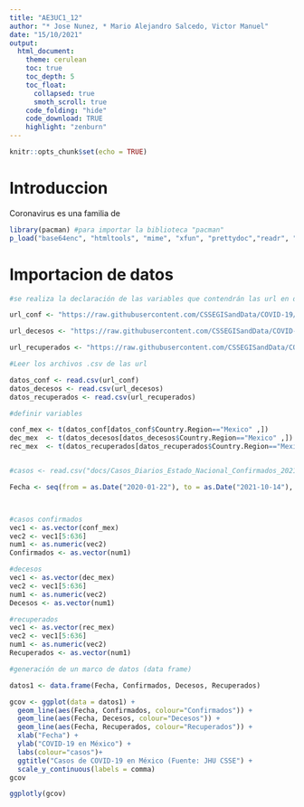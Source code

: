 ```yaml
---
title: "AE3UC1_12"
author: "* Jose Nunez, * Mario Alejandro Salcedo, Victor Manuel"
date: "15/10/2021"
output: 
  html_document:
    theme: cerulean
    toc: true
    toc_depth: 5
    toc_float: 
      collapsed: true
      smoth_scroll: true
    code_folding: "hide"
    code_download: TRUE
    highlight: "zenburn"
---
```


```r
knitr::opts_chunk$set(echo = TRUE)
```



# Introduccion

Coronavirus es una familia de 


```r
library(pacman) #para importar la biblioteca "pacman"
p_load("base64enc", "htmltools", "mime", "xfun", "prettydoc","readr", "knitr","DT","dplyr", "ggplot2","plotly", "gganimate","gifski","scales","ggdark")
```




# Importacion de datos
```r

#se realiza la declaración de las variables que contendrán las url en donde se encuentran los datos crudos de confirmados, decesos, recuperados

url_conf <- "https://raw.githubusercontent.com/CSSEGISandData/COVID-19/master/csse_covid_19_data/csse_covid_19_time_series/time_series_covid19_confirmed_global.csv"

url_decesos <- "https://raw.githubusercontent.com/CSSEGISandData/COVID-19/master/csse_covid_19_data/csse_covid_19_time_series/time_series_covid19_deaths_global.csv"

url_recuperados <- "https://raw.githubusercontent.com/CSSEGISandData/COVID-19/master/csse_covid_19_data/csse_covid_19_time_series/time_series_covid19_recovered_global.csv"

#Leer los archivos .csv de las url 

datos_conf <- read.csv(url_conf)
datos_decesos <- read.csv(url_decesos)
datos_recuperados <- read.csv(url_recuperados)

#definir variables 

conf_mex <- t(datos_conf[datos_conf$Country.Region=="Mexico" ,])
dec_mex  <- t(datos_decesos[datos_decesos$Country.Region=="Mexico" ,])
rec_mex  <- t(datos_recuperados[datos_recuperados$Country.Region=="Mexico" ,])


#casos <- read.csv("docs/Casos_Diarios_Estado_Nacional_Confirmados_20211014.csv")

Fecha <- seq(from = as.Date("2020-01-22"), to = as.Date("2021-10-14"), by = "day"   )




```



```r



#casos confirmados 
vec1 <- as.vector(conf_mex)
vec2 <- vec1[5:636]
num1 <- as.numeric(vec2)
Confirmados <- as.vector(num1)

#decesos 
vec1 <- as.vector(dec_mex)
vec2 <- vec1[5:636]
num1 <- as.numeric(vec2)
Decesos <- as.vector(num1)

#recuperados
vec1 <- as.vector(rec_mex)
vec2 <- vec1[5:636]
num1 <- as.numeric(vec2)
Recuperados <- as.vector(num1)

#generación de un marco de datos (data frame)

datos1 <- data.frame(Fecha, Confirmados, Decesos, Recuperados)

```


```r
gcov <- ggplot(data = datos1) +
  geom_line(aes(Fecha, Confirmados, colour="Confirmados")) +
  geom_line(aes(Fecha, Decesos, colour="Decesos")) +
  geom_line(aes(Fecha, Recuperados, colour="Recuperados")) +
  xlab("Fecha") +
  ylab("COVID-19 en México") +
  labs(colour="casos")+
  ggtitle("Casos de COVID-19 en México (Fuente: JHU CSSE") +
  scale_y_continuous(labels = comma)
gcov
```


```r


ggplotly(gcov)
```











